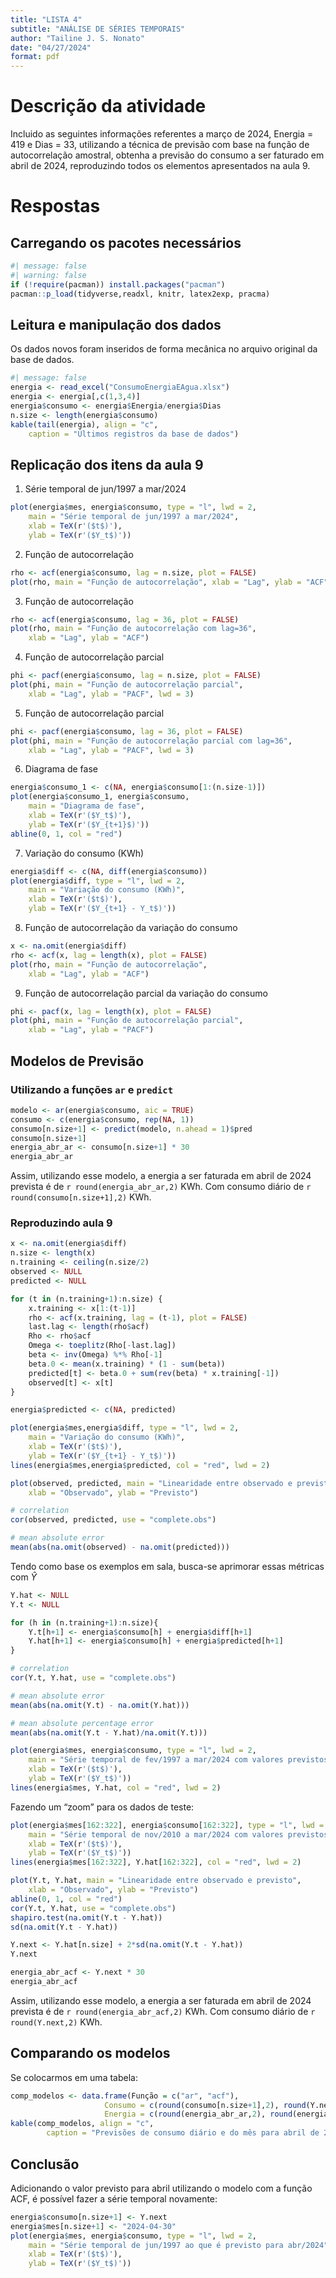 ```yaml
---
title: "LISTA 4"
subtitle: "ANÁLISE DE SÉRIES TEMPORAIS"
author: "Tailine J. S. Nonato"
date: "04/27/2024"
format: pdf
---
```


# Descrição da atividade 
Incluido as seguintes informações referentes a março de 2024, Energia = 419 e Dias = 33, utilizando a técnica de previsão com base na função de autocorrelação amostral, obtenha a previsão do consumo a ser faturado em abril de 2024, reproduzindo todos os elementos apresentados na aula 9.

# Respostas

## Carregando os pacotes necessários
```r
#| message: false
#| warning: false
if (!require(pacman)) install.packages("pacman")
pacman::p_load(tidyverse,readxl, knitr, latex2exp, pracma)
```

## Leitura e manipulação dos dados

Os dados novos foram inseridos de forma mecânica no arquivo original da base de dados.

```r
#| message: false
energia <- read_excel("ConsumoEnergiaEAgua.xlsx")
energia <- energia[,c(1,3,4)]
energia$consumo <- energia$Energia/energia$Dias
n.size <- length(energia$consumo)
kable(tail(energia), align = "c",
    caption = "Últimos registros da base de dados")
```

## Replicação dos itens da aula 9

1. Série temporal de jun/1997 a mar/2024

```r
plot(energia$mes, energia$consumo, type = "l", lwd = 2, 
    main = "Série temporal de jun/1997 a mar/2024", 
    xlab = TeX(r'($t$)'), 
    ylab = TeX(r'($Y_t$)'))
```

2. Função de autocorrelação

```r
rho <- acf(energia$consumo, lag = n.size, plot = FALSE)
plot(rho, main = "Função de autocorrelação", xlab = "Lag", ylab = "ACF")
```

3. Função de autocorrelação

```r
rho <- acf(energia$consumo, lag = 36, plot = FALSE)
plot(rho, main = "Função de autocorrelação com lag=36", 
    xlab = "Lag", ylab = "ACF")
```

4. Função de autocorrelação parcial 

```r
phi <- pacf(energia$consumo, lag = n.size, plot = FALSE)
plot(phi, main = "Função de autocorrelação parcial", 
    xlab = "Lag", ylab = "PACF", lwd = 3)
```

5. Função de autocorrelação parcial 

```r
phi <- pacf(energia$consumo, lag = 36, plot = FALSE)
plot(phi, main = "Função de autocorrelação parcial com lag=36", 
    xlab = "Lag", ylab = "PACF", lwd = 3)
```

6. Diagrama de fase 

```r
energia$consumo_1 <- c(NA, energia$consumo[1:(n.size-1)])
plot(energia$consumo_1, energia$consumo, 
    main = "Diagrama de fase", 
    xlab = TeX(r'($Y_t$)'), 
    ylab = TeX(r'($Y_{t+1}$)'))
abline(0, 1, col = "red")
```

7. Variação do consumo (KWh)

```r
energia$diff <- c(NA, diff(energia$consumo))
plot(energia$diff, type = "l", lwd = 2, 
    main = "Variação do consumo (KWh)", 
    xlab = TeX(r'($t$)'), 
    ylab = TeX(r'($Y_{t+1} - Y_t$)'))
```

8. Função de autocorrelação da variação do consumo 

```r
x <- na.omit(energia$diff)
rho <- acf(x, lag = length(x), plot = FALSE)
plot(rho, main = "Função de autocorrelação", 
    xlab = "Lag", ylab = "ACF")
```

9. Função de autocorrelação parcial da variação do consumo

```r
phi <- pacf(x, lag = length(x), plot = FALSE)
plot(phi, main = "Função de autocorrelação parcial", 
    xlab = "Lag", ylab = "PACF")
```

## Modelos de Previsão

### Utilizando a funções `ar` e `predict`

```r
modelo <- ar(energia$consumo, aic = TRUE)
consumo <- c(energia$consumo, rep(NA, 1))
consumo[n.size+1] <- predict(modelo, n.ahead = 1)$pred
consumo[n.size+1]
energia_abr_ar <- consumo[n.size+1] * 30
energia_abr_ar
```

Assim, utilizando esse modelo, a energia a ser faturada em abril de 2024 prevista é de `r round(energia_abr_ar,2)` KWh. Com consumo diário de `r round(consumo[n.size+1],2)` KWh.

### Reproduzindo aula 9 

```r
x <- na.omit(energia$diff)
n.size <- length(x)
n.training <- ceiling(n.size/2)
observed <- NULL
predicted <- NULL

for (t in (n.training+1):n.size) {
    x.training <- x[1:(t-1)]
    rho <- acf(x.training, lag = (t-1), plot = FALSE)
    last.lag <- length(rho$acf)
    Rho <- rho$acf
    Omega <- toeplitz(Rho[-last.lag])
    beta <- inv(Omega) %*% Rho[-1]
    beta.0 <- mean(x.training) * (1 - sum(beta))
    predicted[t] <- beta.0 + sum(rev(beta) * x.training[-1])
    observed[t] <- x[t]
}

```

```r
energia$predicted <- c(NA, predicted)

plot(energia$mes,energia$diff, type = "l", lwd = 2, 
    main = "Variação do consumo (KWh)", 
    xlab = TeX(r'($t$)'), 
    ylab = TeX(r'($Y_{t+1} - Y_t$)'))
lines(energia$mes,energia$predicted, col = "red", lwd = 2)
```


```r
plot(observed, predicted, main = "Linearidade entre observado e previsto", 
    xlab = "Observado", ylab = "Previsto")

# correlation
cor(observed, predicted, use = "complete.obs")

# mean absolute error
mean(abs(na.omit(observed) - na.omit(predicted)))
```

Tendo como base os exemplos em sala, busca-se aprimorar essas métricas com $\hat{Y}$

```r
Y.hat <- NULL
Y.t <- NULL

for (h in (n.training+1):n.size){
    Y.t[h+1] <- energia$consumo[h] + energia$diff[h+1]
    Y.hat[h+1] <- energia$consumo[h] + energia$predicted[h+1] 
}

# correlation
cor(Y.t, Y.hat, use = "complete.obs")

# mean absolute error
mean(abs(na.omit(Y.t) - na.omit(Y.hat)))

# mean absolute percentage error
mean(abs(na.omit(Y.t - Y.hat)/na.omit(Y.t)))
```

```r
plot(energia$mes, energia$consumo, type = "l", lwd = 2, 
    main = "Série temporal de fev/1997 a mar/2024 com valores previstos", 
    xlab = TeX(r'($t$)'), 
    ylab = TeX(r'($Y_t$)'))
lines(energia$mes, Y.hat, col = "red", lwd = 2)
```

Fazendo um "zoom" para os dados de teste:
```r
plot(energia$mes[162:322], energia$consumo[162:322], type = "l", lwd = 2, 
    main = "Série temporal de nov/2010 a mar/2024 com valores previstos", 
    xlab = TeX(r'($t$)'), 
    ylab = TeX(r'($Y_t$)'))
lines(energia$mes[162:322], Y.hat[162:322], col = "red", lwd = 2)
```

```r
plot(Y.t, Y.hat, main = "Linearidade entre observado e previsto", 
    xlab = "Observado", ylab = "Previsto")
abline(0, 1, col = "red")
cor(Y.t, Y.hat, use = "complete.obs")
shapiro.test(na.omit(Y.t - Y.hat))
sd(na.omit(Y.t - Y.hat))
```

```r
Y.next <- Y.hat[n.size] + 2*sd(na.omit(Y.t - Y.hat))
Y.next

energia_abr_acf <- Y.next * 30
energia_abr_acf
```

Assim, utilizando esse modelo, a energia a ser faturada em abril de 2024 prevista é de `r round(energia_abr_acf,2)` KWh. Com consumo diário de `r round(Y.next,2)` KWh.

## Comparando os modelos

Se colocarmos em uma tabela:

```r
comp_modelos <- data.frame(Função = c("ar", "acf"), 
                     Consumo = c(round(consumo[n.size+1],2), round(Y.next,2)), 
                     Energia = c(round(energia_abr_ar,2), round(energia_abr_acf,2)))
kable(comp_modelos, align = "c", 
        caption = "Previsões de consumo diário e do mês para abril de 2024")
```

## Conclusão

Adicionando o valor previsto para abril utilizando o modelo com a função ACF, é possível fazer a série temporal novamente:

```r
energia$consumo[n.size+1] <- Y.next
energia$mes[n.size+1] <- "2024-04-30"
plot(energia$mes, energia$consumo, type = "l", lwd = 2, 
    main = "Série temporal de jun/1997 ao que é previsto para abr/2024", 
    xlab = TeX(r'($t$)'), 
    ylab = TeX(r'($Y_t$)'))
```
